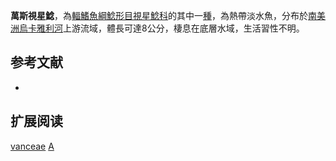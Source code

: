 {{Speciesbox
| name = 萬斯視星鯰
| image = 
| image_width = 250px
| image_caption = 
| status = NE
| status_system = IUCN3.1
| genus = Astroblepus
| species = vanceae
| authority = [[Eigenmann|Eigenmann]], 1913
| synonyms = *Cyclopium vanceae'', Eigenmann, 1913
}}

'''萬斯視星鯰'''，為[[輻鰭魚綱|輻鰭魚綱]][[鯰形目|鯰形目]][[視星鯰科|視星鯰科]]的其中一[[種|種]]，為熱帶淡水魚，分布於[[南美洲|南美洲]][[烏卡雅利河|烏卡雅利河]]上游流域，體長可達8公分，棲息在底層水域，生活習性不明。

==参考文献==
*{{FishBase_species|genus=Astroblepus|species=vanceae |year=2014|month=11}}

== 扩展阅读 ==
{{refbegin}}
{{wikispecies-inline|Astroblepus vanceae|萬斯視星鯰}}
{{refend}}
{{Taxonbar|from=Q5947483}}

[[Category:視星鯰屬|vanceae]]
[[Category:1913年描述的魚類|A]]